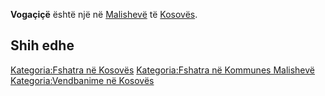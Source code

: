 {{Fshat në 
 | Emri                = Vogaçiçë
 | EmriAlt                = 
 | NAME_SHORT_FORM=      
 | NAME_GENERIC=      
 | NAME_SORT_NAME_RO=      VOGACICE
 | FULL_NAME_RO = Vogaçiçë
 | FULL_NAME_ND_RO=Vogacice
 | SORT_NAME_RG=VOGACICE
 | FULL_NAME_RG=Vogaçiçë
 | FULL_NAME_ND_RG=Vogacice
 | SRP_NAME_SHORT_FORM=      
 | SRP_NAME_GENERIC=      
 | SRP_NAME_SORT_NAME_RO=      
 | SRP_FULL_NAME_RO = 
 | SRP_FULL_NAME_ND_RO=
 | SRP_SORT_NAME_RG=
 | SRP_FULL_NAME_RG=
 | SRP_FULL_NAME_ND_RG=
 | Emri (Rasa dhanore) = 
 | Figura              = 
 | Shteti              = Kosovo
 | Komuna              = Malishevë
 | Kodi postar         = 
 | Sipërfaqja          = 

 | Popullsia           = 

 | Regj. i popullsisë  = 
 | Dend. e popullsisë  = 
 | Faqja zyrtare       = 
 <!--- Koordinatat ----> 
 | Gjerësia            = 42.557854
 | Gjatësia            = 21.278166
 | Lartësia            = 
}}
'''Vogaçiçë''' është një [[]] në [[Malishevë]] të [[Kosovës]].

<!-- == Gjeografia == -->
<!-- == Historia == -->
<!-- == Demografia == -->
== Shih edhe ==
{{Komuna Malishevë}}
{{Kosovo-Administrata-Cung}}

[[Kategoria:Fshatra në Kosovës]]
[[Kategoria:Fshatra në Kommunes Malishevë]]
[[Kategoria:Vendbanime në Kosovës]]